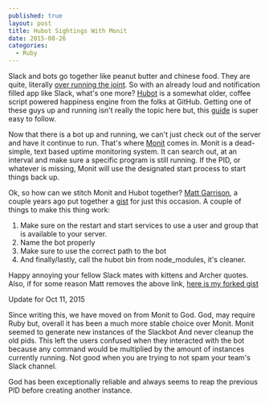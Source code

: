```yaml
---
published: true
layout: post
title: Hubot Sightings With Monit
date: 2015-08-26
categories:
  - Ruby
---
```


Slack and bots go together like peanut butter and chinese food.
They are quite, literally [over running the joint][1].
So with an already loud and notification filled app like Slack,
what's one more? [Hubot][2] is a somewhat older,
coffee script powered happiness engine from the folks at GitHub.
Getting one of these guys up and running isn't really the topic here but,
this [guide][3] is super easy to follow.

Now that there is a bot up and running,
we can't just check out of the server and have it continue to run.
That's where [Monit][4] comes in.
Monit is a dead-simple, text based uptime monitoring system.
It can search out, at an interval and
make sure a specific program is still running.
If the PID, or whatever is missing,
Monit will use the designated start process to start things back up.

Ok, so how can we stitch Monit and Hubot together?
[Matt Garrison][5], a couple years ago put together a [gist][6] for just this occasion.
A couple of things to make this thing work:

1. Make sure on the restart and start services to use a user and group that is available to your server.
1. Name the bot properly
1. Make sure to use the correct path to the bot
1. And finally/lastly, call the hubot bin from node_modules, it's cleaner.

Happy annoying your fellow Slack mates with kittens and Archer quotes. Also, if for some reason Matt removes the above link, [here is my forked gist][7]

Update for Oct 11, 2015

Since writing this, we have moved on from Monit to God.
God, may require Ruby but,
overall it has been a much more stable choice over Monit.
Monit seemed to generate new instances of the Slackbot
And never cleanup the old pids.
This left the users confused when they interacted with the bot because
any command would be multiplied by the amount of instances currently running.
Not good when you are trying to not spam your team's Slack channel.

God has been exceptionally reliable and always seems to reap the previous PID before creating another instance.

[1]: http://www.wired.com/2015/08/slack-overrun-bots-friendly-wonderful-bots
[2]: https://hubot.github.com/
[3]: https://github.com/slackhq/hubot-slack
[4]: https://mmonit.com/monit/
[5]: https://github.com/mattsgarrison
[6]: https://gist.github.com/mattsgarrison/1571390
[7]: https://gist.github.com/braidn/082dd25e1d2de4a91a60
